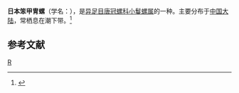 {{Infraspeciesbox
| genus = Casmaria
| species = ponderosa
| subspecies = nipponensis
| authority = Abbott
}}
'''日本笨甲冑螺'''（学名：''{{lang|la|Casmaria ponderosa nipponensis}}''），是[[异足目|异足目]][[唐冠螺科|唐冠螺科]][[小鬘螺属|小鬘螺属]]的一种。主要分布于[[中国大陆|中国大陆]]，常栖息在潮下带。<ref>{{cite web|url=http://shell.sinica.edu.tw/chinese/shellbase_detail.php?science_no=5641|title=国际贝库：日本笨甲冑螺|publisher=台湾贝类资料库|accessdate=2009-08-11|archive-date=2016-03-04|archive-url=https://web.archive.org/web/20160304110341/http://shell.sinica.edu.tw/chinese/shellbase_detail.php?science_no=5641|dead-url=no}}</ref>

== 参考文献 ==
{{reflist}}
{{Taxonbar}}
[[Category:小鬘螺属|R]]